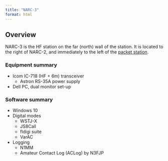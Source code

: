 ```yaml
---
title: "NARC-3"
format: html
---
```


## Overview

NARC-3 is the HF station on the far (north) wall of the station.
It is located to the right of NARC-2, and immediately to the left of the [packet station](packet_aprs.qmd).

### Equipment summary

- Icom IC-718 (HF + 6m) transceiver
    - Astron RS-35A power supply

- Dell PC, dual monitor set-up

### Software summary

- Windows 10
- Digital modes
  - WSTJ-X
  - JS8Call
  - fldigi suite
  - VarAC
- Logging
  - N1MM
  - Amateur Contact Log (ACLog) by N3FJP

